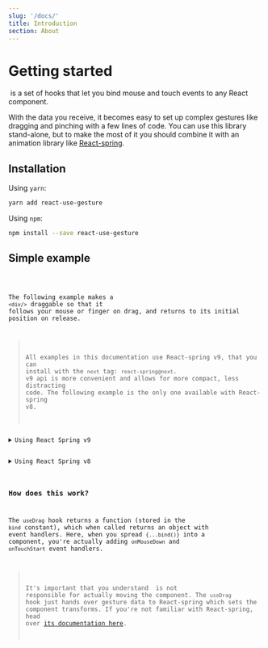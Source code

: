 ```yaml
---
slug: '/docs/'
title: Introduction
section: About
---
```



# Getting started

&zwnj;<ReactUseGesture /> is a set of hooks that let you bind mouse and touch events to any React component.

With the data you receive, it becomes easy to set up complex gestures like dragging and pinching with a few lines of code. You can use this library stand-alone, but to make the most of it you should combine it with an animation library like [React-spring](https://github.com/pmndrs/react-spring).

## Installation

Using `yarn`:

```bash
yarn add react-use-gesture
```

Using `npm`:

```bash
npm install --save react-use-gesture
```

## Simple example

<Code id="PullRelease" />

The following example makes a <EasterDiv><code>&lt;div/&gt;</code></EasterDiv> draggable so that it follows your mouse or finger on drag, and returns to its initial position on release.

> All examples in this documentation use React-spring v9, that you can install with the `next` tag: `react-spring@next`. v9 api is more convenient and allows for more compact, less distracting code. The following example is the only one available with React-spring v8.

<details>
  <summary>Using React Spring v9</summary>


```jsx
import { useSpring, animated } from 'react-spring'
import { useDrag } from 'react-use-gesture'

function PullRelease() {
  const [{ x, y }, set] = useSpring(() => ({ x: 0, y: 0 }))

  // Set the drag hook and define component movement based on gesture data
  const bind = useDrag(({ down, movement: [mx, my] }) => {
    set({ x: down ? mx : 0, y: down ? my : 0 })
  })

  // Bind it to a component
  return <animated.div {...bind()} style={{ x, y }} />
}
```

</details>


<details>
  <summary>Using React Spring v8</summary>


```jsx
import { useSpring, animated } from 'react-spring'
import { useDrag } from 'react-use-gesture'

function PullRelease() {
  const [{ xy }, set] = useSpring(() => ({ xy: [0, 0] }))

  // Set the drag hook and define component movement based on gesture data
  const bind = useDrag(({ down, movement }) => {
    set({ xy: down ? movement : [0, 0] })
  })

  // Bind it to a component
  return (
    <animated.div
      {...bind()}
      style={{
        transform: xy.interpolate((x, y) => `translate3d(${x}px, ${y}px, 0)`),
      }}
    />
  )
}
```

</details>


### How does this work?

The `useDrag` hook returns a function (stored in the `bind` constant), which when called returns an object with event handlers. Here, when you spread `{...bind()}` into a component, you're actually adding `onMouseDown` and `onTouchStart` event handlers.

> It's important that you understand <ReactUseGesture/> is not responsible for actually moving the component. The `useDrag` hook just hands over gesture data to React-spring which sets the component transforms. If you're not familiar with React-spring, head over [its documentation here](https://react-spring.io).
